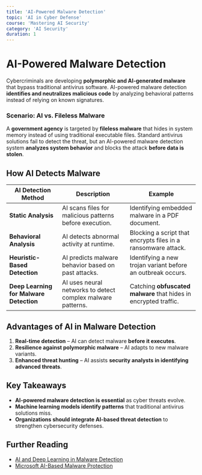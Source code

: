 ```yaml
---
title: 'AI-Powered Malware Detection'
topic: 'AI in Cyber Defense'
course: 'Mastering AI Security'
category: 'AI Security'
duration: 1
---
```


# AI-Powered Malware Detection

Cybercriminals are developing **polymorphic and AI-generated malware** that bypass traditional antivirus software. AI-powered malware detection **identifies and neutralizes malicious code** by analyzing behavioral patterns instead of relying on known signatures.

### **Scenario: AI vs. Fileless Malware**

A **government agency** is targeted by **fileless malware** that hides in system memory instead of using traditional executable files. Standard antivirus solutions fail to detect the threat, but an AI-powered malware detection system **analyzes system behavior** and blocks the attack **before data is stolen**.

## How AI Detects Malware

| AI Detection Method | Description | Example |
|---------------------|-------------|---------|
| **Static Analysis** | AI scans files for malicious patterns before execution. | Identifying embedded malware in a PDF document. |
| **Behavioral Analysis** | AI detects abnormal activity at runtime. | Blocking a script that encrypts files in a ransomware attack. |
| **Heuristic-Based Detection** | AI predicts malware behavior based on past attacks. | Identifying a new trojan variant before an outbreak occurs. |
| **Deep Learning for Malware Detection** | AI uses neural networks to detect complex malware patterns. | Catching **obfuscated malware** that hides in encrypted traffic. |

## Advantages of AI in Malware Detection

1. **Real-time detection** – AI can detect malware **before it executes**.  
2. **Resilience against polymorphic malware** – AI adapts to new malware variants.  
3. **Enhanced threat hunting** – AI assists **security analysts in identifying advanced threats**.  

## Key Takeaways

- **AI-powered malware detection is essential** as cyber threats evolve.  
- **Machine learning models identify patterns** that traditional antivirus solutions miss.  
- **Organizations should integrate AI-based threat detection** to strengthen cybersecurity defenses.  

## Further Reading

- [AI and Deep Learning in Malware Detection](https://arxiv.org/)  
- [Microsoft AI-Based Malware Protection](https://www.microsoft.com/en-us/security/)  

